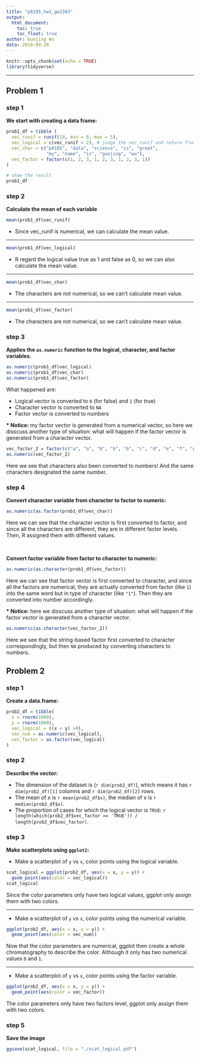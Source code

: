```yaml
---
title: "p8105_hw1_gw2383"
output:
  html_document:
    toc: true
    toc_float: true
author: Guojing Wu
data: 2018-09-20
---
```


```r
knitr::opts_chunk$set(echo = TRUE)
library(tidyverse)
```

***

## Problem 1

### step 1

**We start with creating a data frame:**

```r
prob1_df = tibble (
  vec_runif = runif(10, min = 0, max = 5), 
  vec_logical = c(vec_runif > 2), # judge the vec_runif and reture True or False
  vec_char = c("p8105", "data", "science", "is", "great", 
               "my", "name", "is", "guojing", "wu"), 
  vec_factor = factor(c(1, 2, 3, 1, 2, 3, 1, 2, 3, 1))
)

# show the result
prob1_df
```

### step 2

**Calculate the mean of each variable**

```r
mean(prob1_df$vec_runif)
```  
* Since vec_runif is numerical, we can calculate the mean value.

***

```r
mean(prob1_df$vec_logical)
```
* R regard the logical value true as 1 and false as 0, so we can also calculate the mean value.

***

```r
mean(prob1_df$vec_char)
```
* The characters are not numerical, so we can't calculate mean value.

***

```r
mean(prob1_df$vec_factor)
```
* The characters are not numerical, so we can't calculate mean value.

### step 3

**Applies the `as.numeric` function to the logical, character, and factor variables.**

```r
as.numeric(prob1_df$vec_logical)
as.numeric(prob1_df$vec_char)
as.numeric(prob1_df$vec_factor)
```

What happened are:  

  * Logical vector is converted to `0` (for false) and `1` (for true)  
  * Character vector is converted to `NA`  
  * Factor vector is converted to numbers
  
**\* Notice:** my factor vector is generated from a numerical vector, so here we disscuss another type of situation: what will happen if the factor vector is generated from a character vector.

```r
vec_factor_2 = factor(c("a", "a", "b", "b", "b", "c", "d", "e", "f", "g"))
as.numeric(vec_factor_2)
```

Here we see that characters also been converted to numbers! And the same characters designated the same number.

### step 4

**Convert character variable from character to factor to numeric:**

```r
as.numeric(as.factor(prob1_df$vec_char))
```

Here we can see that the character vector is first converted to factor, and since all the characters are different, they are in different factor levels.  
Then, R assigned them with different values.

<br/>

**Convert factor variable from factor to character to numeric:**

```r
as.numeric(as.character(prob1_df$vec_factor))
```

Here we can see that factor vector is first converted to character, and since all the factors are numerical, they are actually converted from factor (like `1`) into the same word but in type of character (like `"1"`). Then they are converted into number accordingly.

**\* Notice:** here we disscuss another type of situation: what will happen if the factor vector is generated from a character vector.

```r
as.numeric(as.character(vec_factor_2))
```

Here we see that the string-based factor first converted to character correspondingly, but then `NA` produced by converting characters to numbers.

## Problem 2

### step 1

**Create a data.frame: **

```r
prob2_df = tibble(
  x = rnorm(1000), 
  y = rnorm(1000), 
  vec_logical = ((x + y) >0), 
  vec_num = as.numeric(vec_logical), 
  vec_factor = as.factor(vec_logical)
)
```

### step 2

**Describe the vector:   **

* The dimension of the dataset is (`r dim(prob2_df)`), which means it has `r dim(prob2_df)[1]` columns and `r dim(prob2_df)[2]` rows.  
* The mean of x is `r mean(prob2_df$x)`, the median of x is `r median(prob2_df$x)`.
* The proportion of cases for which the logical vector is `TRUE`: `r length(which(prob2_df$vec_factor == 'TRUE')) / length(prob2_df$vec_factor)`.

### step 3

**Make scatterplots using `ggplot2`:**

* Make a scatterplot of `y` vs `x`, color points using the logical variable.

```r
scat_logical = ggplot(prob2_df, aes(x = x, y = y)) + 
  geom_point(aes(color = vec_logical))
scat_logical
```

Since the color parameters only have two logical values, ggplot only assign them with two colors.
 
***

* Make a scatterplot of `y` vs `x`, color points using the numerical variable.

```r
ggplot(prob2_df, aes(x = x, y = y)) + 
  geom_point(aes(color = vec_num))
```

Now that the color parameters are numerical, ggplot then create a whole chromatography to describe the color. Although it only has two numerical values `0` and `1`.

***

* Make a scatterplot of `y` vs `x`, color points using the factor variable.

```r
ggplot(prob2_df, aes(x = x, y = y)) + 
  geom_point(aes(color = vec_factor))
```

The color parameters only have two factors level, ggplot only assign them with two colors.

### step 5

**Save the image**

```r
ggsave(scat_logical, file = "./scat_logical.pdf")
```